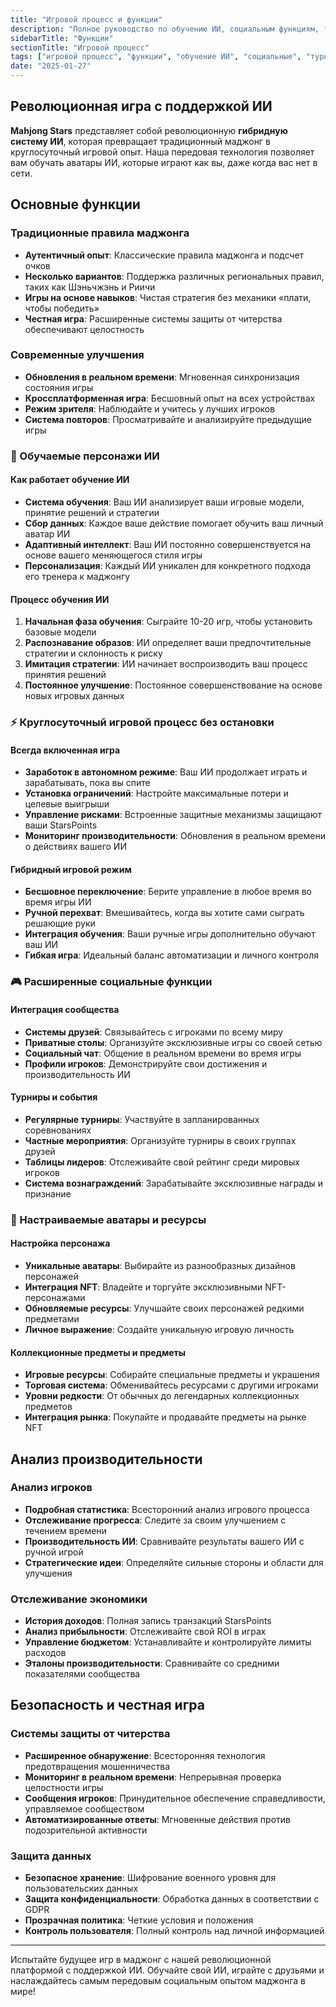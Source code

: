 ```yaml
---
title: "Игровой процесс и функции"
description: "Полное руководство по обучению ИИ, социальным функциям, турнирам и возможностям платформы"
sidebarTitle: "Функции"
sectionTitle: "Игровой процесс"
tags: ["игровой процесс", "функции", "обучение ИИ", "социальные", "турниры"]
date: "2025-01-27"
---
```


## Революционная игра с поддержкой ИИ

**Mahjong Stars** представляет собой революционную **гибридную систему ИИ**, которая превращает традиционный маджонг в круглосуточный игровой опыт. Наша передовая технология позволяет вам обучать аватары ИИ, которые играют как вы, даже когда вас нет в сети.

## Основные функции

### Традиционные правила маджонга
- **Аутентичный опыт**: Классические правила маджонга и подсчет очков
- **Несколько вариантов**: Поддержка различных региональных правил, таких как Шэньчжэнь и Риичи
- **Игры на основе навыков**: Чистая стратегия без механики «плати, чтобы победить»
- **Честная игра**: Расширенные системы защиты от читерства обеспечивают целостность

### Современные улучшения
- **Обновления в реальном времени**: Мгновенная синхронизация состояния игры
- **Кроссплатформенная игра**: Бесшовный опыт на всех устройствах
- **Режим зрителя**: Наблюдайте и учитесь у лучших игроков
- **Система повторов**: Просматривайте и анализируйте предыдущие игры

### 🤖 Обучаемые персонажи ИИ

#### Как работает обучение ИИ
- **Система обучения**: Ваш ИИ анализирует ваши игровые модели, принятие решений и стратегии
- **Сбор данных**: Каждое ваше действие помогает обучить ваш личный аватар ИИ
- **Адаптивный интеллект**: Ваш ИИ постоянно совершенствуется на основе вашего меняющегося стиля игры
- **Персонализация**: Каждый ИИ уникален для конкретного подхода его тренера к маджонгу

#### Процесс обучения ИИ
1. **Начальная фаза обучения**: Сыграйте 10-20 игр, чтобы установить базовые модели
2. **Распознавание образов**: ИИ определяет ваши предпочтительные стратегии и склонность к риску
3. **Имитация стратегии**: ИИ начинает воспроизводить ваш процесс принятия решений
4. **Постоянное улучшение**: Постоянное совершенствование на основе новых игровых данных

### ⚡ Круглосуточный игровой процесс без остановки

#### Всегда включенная игра
- **Заработок в автономном режиме**: Ваш ИИ продолжает играть и зарабатывать, пока вы спите
- **Установка ограничений**: Настройте максимальные потери и целевые выигрыши
- **Управление рисками**: Встроенные защитные механизмы защищают ваши StarsPoints
- **Мониторинг производительности**: Обновления в реальном времени о действиях вашего ИИ

#### Гибридный игровой режим
- **Бесшовное переключение**: Берите управление в любое время во время игры ИИ
- **Ручной перехват**: Вмешивайтесь, когда вы хотите сами сыграть решающие руки
- **Интеграция обучения**: Ваши ручные игры дополнительно обучают ваш ИИ
- **Гибкая игра**: Идеальный баланс автоматизации и личного контроля

### 🎮 Расширенные социальные функции

#### Интеграция сообщества
- **Системы друзей**: Связывайтесь с игроками по всему миру
- **Приватные столы**: Организуйте эксклюзивные игры со своей сетью
- **Социальный чат**: Общение в реальном времени во время игры
- **Профили игроков**: Демонстрируйте свои достижения и производительность ИИ

#### Турниры и события
- **Регулярные турниры**: Участвуйте в запланированных соревнованиях
- **Частные мероприятия**: Организуйте турниры в своих группах друзей
- **Таблицы лидеров**: Отслеживайте свой рейтинг среди мировых игроков
- **Система вознаграждений**: Зарабатывайте эксклюзивные награды и признание

### 🎨 Настраиваемые аватары и ресурсы

#### Настройка персонажа
- **Уникальные аватары**: Выбирайте из разнообразных дизайнов персонажей
- **Интеграция NFT**: Владейте и торгуйте эксклюзивными NFT-персонажами
- **Обновляемые ресурсы**: Улучшайте своих персонажей редкими предметами
- **Личное выражение**: Создайте уникальную игровую личность

#### Коллекционные предметы и предметы
- **Игровые ресурсы**: Собирайте специальные предметы и украшения
- **Торговая система**: Обменивайтесь ресурсами с другими игроками
- **Уровни редкости**: От обычных до легендарных коллекционных предметов
- **Интеграция рынка**: Покупайте и продавайте предметы на рынке NFT

## Анализ производительности

### Анализ игроков
- **Подробная статистика**: Всесторонний анализ игрового процесса
- **Отслеживание прогресса**: Следите за своим улучшением с течением времени
- **Производительность ИИ**: Сравнивайте результаты вашего ИИ с ручной игрой
- **Стратегические идеи**: Определяйте сильные стороны и области для улучшения

### Отслеживание экономики
- **История доходов**: Полная запись транзакций StarsPoints
- **Анализ прибыльности**: Отслеживайте свой ROI в играх
- **Управление бюджетом**: Устанавливайте и контролируйте лимиты расходов
- **Эталоны производительности**: Сравнивайте со средними показателями сообщества

## Безопасность и честная игра

### Системы защиты от читерства
- **Расширенное обнаружение**: Всесторонняя технология предотвращения мошенничества
- **Мониторинг в реальном времени**: Непрерывная проверка целостности игры
- **Сообщения игроков**: Принудительное обеспечение справедливости, управляемое сообществом
- **Автоматизированные ответы**: Мгновенные действия против подозрительной активности

### Защита данных
- **Безопасное хранение**: Шифрование военного уровня для пользовательских данных
- **Защита конфиденциальности**: Обработка данных в соответствии с GDPR
- **Прозрачная политика**: Четкие условия и положения
- **Контроль пользователя**: Полный контроль над личной информацией

---

Испытайте будущее игр в маджонг с нашей революционной платформой с поддержкой ИИ. Обучайте свой ИИ, играйте с друзьями и наслаждайтесь самым передовым социальным опытом маджонга в мире!